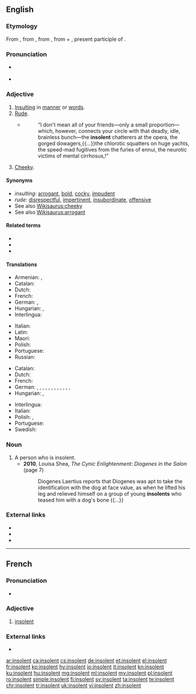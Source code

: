 ==English==

===Etymology===
From {{etyl|enm|en}}, from {{etyl|fro|en}}, from {{etyl|la|en}} {{m|la|insolens||unaccustomed, unwanted, unusual, immoderate, excessive, arrogant, insolent}}, from {{m|la|in-||priv.}} + {{m|la|solens}}, present participle of {{m|la|solere||to be accustomed, to be wont}}.

===Pronunciation===
* {{a|UK}} {{IPA|/ˈɪnsə.lənt/|lang=en}}
* {{a|US}} {{IPA|/ˈɪnsə.lənt/|lang=en}}

===Adjective===
{{en-adj}}

# [[insulting|Insulting]] in [[manner]] or [[word]]s.
# [[rude|Rude]].
#* {{RQ:Chmbrs YngrSt|VI}}
#*: “I don't mean all of your friends—only a small proportion—which, however, connects your circle with that deadly, idle, brainless bunch—the '''insolent''' chatterers at the opera, the gorged dowagers,{{...}}the chlorotic squatters on huge yachts, the speed-mad fugitives from the furies of ennui, the neurotic victims of mental cirrhosus,{{nb...}}!”
# [[cheeky|Cheeky]].

====Synonyms====
* ''insulting:'' [[arrogant]], [[bold]], [[cocky]], [[impudent]]
* ''rude:'' [[disrespectful]], [[impertinent]], [[insubordinate]], [[offensive]]
* See also [[Wikisaurus:cheeky]]
* See also [[Wikisaurus:arrogant]]

====Related terms====
* {{l|en|insolence}}
* {{l|en|insolency}}
* {{l|en|insolently}}

====Translations====
{{trans-top|insulting in manner or words}}
* Armenian: {{t+|hy|անպատկառ}}, {{t+|hy|հանդուգն}}
* Catalan: {{t+|ca|insolent}}
* Dutch: {{t+|nl|brutaal}}
* French: {{t+|fr|insolent}}
* German: {{t+|de|beleidigend}}, {{t+|de|verletzend}}
* Hungarian: {{t+|hu|szemtelen}}, {{t+|hu|pökhendi}}
* Interlingua: {{t|ia|insolente}}
{{trans-mid}}
* Italian: {{t+|it|insolente|m|f}}
* Latin: {{t|la|insolens}}
* Maori: {{t|mi|whakatīkai}}
* Polish: {{t+|pl|bezczelny|m}}
* Portuguese: {{t+|pt|insolente|m|f}}
* Russian: {{t+|ru|вызыва́ющий}}
{{trans-bottom}}

{{trans-top|rude}}
* Catalan: {{t+|ca|insolent}}
* Dutch: {{t+|nl|brutaal}}
* French: {{t+|fr|insolent}}
* German: {{t+|de|anmaßend}}, {{t+|de|überheblich}}, {{t+|de|frech}}, {{t+|de|dreist}}, {{t+|de|ungebührlich}}, {{t+|de|unverschämt}}, {{t+|de|unverfroren}}, {{t+|de|kaltschnäuzig}}, {{t+|de|dummdreist}}, {{t|de|dummfrech}}, {{t+|de|patzig}}, {{t+|de|vorlaut}}, {{t+|de|insolent}}
* Hungarian: {{t+|hu|arcátlan}}, {{t+|hu|pimasz}}
{{trans-mid}}
* Interlingua: {{t|ia|insolente}}
* Italian: {{t+|it|insolente|m|f}}
* Polish: {{t+|pl|niegrzeczny|m}}, {{t+|pl|chamski|m}}
* Portuguese: {{t+|pt|insolente|m|f}}
* Swedish: {{t+|sv|oförskämd}}
{{trans-bottom}}

===Noun===
{{en-noun}}

# A person who is insolent.
#* '''2010''', Louisa Shea, ''The Cynic Enlightenment: Diogenes in the Salon'' (page 7)
#*: Diogenes Laertius reports that Diogenes was apt to take the identification with the dog at face value, as when he lifted his leg and relieved himself on a group of young '''insolents''' who teased him with a dog's bone {{...}}

===External links===
* {{R:Webster 1913}}
* {{R:Century 1911}}
* {{R:OneLook}}

----

==French==

===Pronunciation===
* {{audio|Fr-insolent-fr FR-Paris.ogg|Audio (Paris)|lang=fr}}

===Adjective===
{{fr-adj}}

# [[#English|insolent]]

===External links===
* {{R:TLFi}}

[[ar:insolent]]
[[ca:insolent]]
[[cs:insolent]]
[[de:insolent]]
[[et:insolent]]
[[el:insolent]]
[[fr:insolent]]
[[ko:insolent]]
[[hy:insolent]]
[[io:insolent]]
[[it:insolent]]
[[kn:insolent]]
[[ku:insolent]]
[[hu:insolent]]
[[mg:insolent]]
[[ml:insolent]]
[[my:insolent]]
[[pl:insolent]]
[[ro:insolent]]
[[simple:insolent]]
[[fi:insolent]]
[[sv:insolent]]
[[ta:insolent]]
[[te:insolent]]
[[chr:insolent]]
[[tr:insolent]]
[[uk:insolent]]
[[vi:insolent]]
[[zh:insolent]]